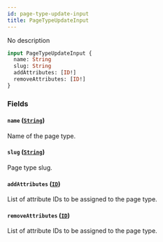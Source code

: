 ```yaml
---
id: page-type-update-input
title: PageTypeUpdateInput
---
```



No description

```graphql
input PageTypeUpdateInput {
  name: String
  slug: String
  addAttributes: [ID!]
  removeAttributes: [ID!]
}
```


### Fields

#### `name` ([`String`](../../../developer/api-reference/scalars/string))

Name of the page type.


#### `slug` ([`String`](../../../developer/api-reference/scalars/string))

Page type slug.


#### `addAttributes` ([`ID`](../../../developer/api-reference/scalars/id))

List of attribute IDs to be assigned to the page type.


#### `removeAttributes` ([`ID`](../../../developer/api-reference/scalars/id))

List of attribute IDs to be assigned to the page type.




